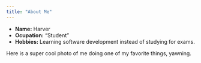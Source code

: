 ```yaml
---
title: "About Me"
---
```


- __Name:__ Harver
- __Ocupation:__ "Student"
- __Hobbies:__ Learning software development instead of studying for exams. 

Here is a super cool photo of me doing one of my favorite things, yawning. 
